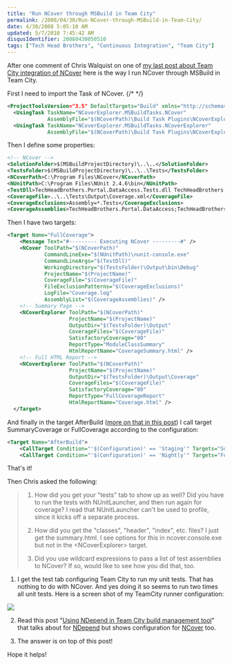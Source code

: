 ```yaml
---
title: "Run NCover through MSBuild in Team City"
permalink: /2008/04/30/Run-NCover-through-MSBuild-in-Team-City/
date: 4/30/2008 5:05:10 AM
updated: 5/7/2010 7:45:42 AM
disqusIdentifier: 20080430050510
tags: ["Tech Head Brothers", "Continuous Integration", "Team City"]
---
```

After one comment of Chris Walquist on one of [my last post about Team City integration of NCover](http://weblogs.asp.net/lkempe/archive/2008/03/30/integration-of-ncover-into-team-city-for-tech-head-brothers.aspx) here is the way I run NCover through MSBuild in Team City.

First I need to import the Task of NCover.
{/* <!-- more --> */}

```xml
<ProjectToolsVersion="3.5" DefaultTargets="Build" xmlns="http://schemas.microsoft.com/developer/msbuild/2003">
  <UsingTask TaskName="NCoverExplorer.MSBuildTasks.NCover"
             AssemblyFile="$(NCoverPath)\Build Task Plugins\NCoverExplorer.MSBuildTasks.dll" />
  <UsingTask TaskName="NCoverExplorer.MSBuildTasks.NCoverExplorer"
             AssemblyFile="$(NCoverPath)\Build Task Plugins\NCoverExplorer.MSBuildTasks.dll" />
```

Then I define some properties:

```xml
<!-- NCover -->
<SolutionFolder>$(MSBuildProjectDirectory)\..\..</SolutionFolder>
<TestsFolder>$(MSBuildProjectDirectory)\..\..\Tests</TestsFolder>
<NCoverPath>C:\Program Files\NCover</NCoverPath>
<NUnitPath>C:\Program Files\NUnit 2.4.6\bin</NUnitPath>
<TestDll>TechHeadBrothers.Portal.DataAccess.Tests.dll TechHeadBrothers.Portal.DataAccess.dll</TestDll>
<CoverageFile>..\..\Tests\Output\Coverage.xml</CoverageFile>
<CoverageExclusions>Assembly=*.Tests</CoverageExclusions>
<CoverageAssemblies>TechHeadBrothers.Portal.DataAccess;TechHeadBrothers.Portal.Domain;</CoverageAssemblies>
```

Then I have two targets:

```xml
<Target Name="FullCoverage">
    <Message Text="#--------- Executing NCover ---------#" />
    <NCover ToolPath="$(NCoverPath)" 
            CommandLineExe="$(NUnitPath)\nunit-console.exe" 
            CommandLineArgs="$(TestDll)" 
            WorkingDirectory="$(TestsFolder)\Output\bin\Debug" 
            ProjectName="$(ProjectName)" 
            CoverageFile="$(CoverageFile)" 
            FileExclusionPatterns="$(CoverageExclusions)" 
            LogFile="Coverage.log" 
            AssemblyList="$(CoverageAssemblies)" />
    <!-- Summary Page -->
    <NCoverExplorer ToolPath="$(NCoverPath)" 
                    ProjectName="$(ProjectName)" 
                    OutputDir="$(TestsFolder)\Output" 
                    CoverageFiles="$(CoverageFile)" 
                    SatisfactoryCoverage="80" 
                    ReportType="ModuleClassSummary" 
                    HtmlReportName="CoverageSummary.html" />
    <!-- Full HTML Report -->
    <NCoverExplorer ToolPath="$(NCoverPath)" 
                    ProjectName="$(ProjectName)" 
                    OutputDir="$(TestsFolder)\Output\Coverage" 
                    CoverageFiles="$(CoverageFile)" 
                    SatisfactoryCoverage="80" 
                    ReportType="FullCoverageReport" 
                    HtmlReportName="Coverage.html" />
  </Target>

```

And finally in the target AfterBuild ([more on that in this post](http://weblogs.asp.net/lkempe/archive/2008/04/25/using-ndepend-in-team-city-build-management-tool.aspx)) I call target SummaryCoverage or FullCoverage according to the configuration:

```xml
<Target Name="AfterBuild">
    <CallTarget Condition="'$(Configuration)' == 'Staging'" Targets="SummaryCoverage" ContinueOnError="false" />
    <CallTarget Condition="'$(Configuration)' == 'Nightly'" Targets="FullCoverage" ContinueOnError="false" />
```

That's it!

Then Chris asked the following:

> 1) How did you get your "tests" tab to show up as well? Did you have to run the tests with NUnitLauncher, and then run again for coverage? I read that NUnitLauncher can't be used to profile, since it kicks off a separate process.
> 
> 2) How did you get the "classes", "header", "index", etc. files? I just get the summary.html. I see options for this in ncover.console.exe but not in the &lt;NCoverExplorer&gt; target.
> 
> 3) Did you use wildcard expressions to pass a list of test assemblies to NCover? If so, would like to see how you did that, too.

1) I get the test tab configuring Team City to run my unit tests. That has nothing to do with NCover. And yes doing it so seems to run two times all unit tests. Here is a screen shot of my TeamCity runner configuration:

![](http://farm4.static.flickr.com/3083/2452076205_63938cdba0_o.jpg) 

2) Read this post "[Using NDepend in Team City build management tool](http://weblogs.asp.net/lkempe/archive/2008/04/25/using-ndepend-in-team-city-build-management-tool.aspx)" that talks about for [NDepend](http://www.ndepend.com/) but shows configuration for [NCover](http://www.ncover.com/) too.

3) The answer is on top of this post!

Hope it helps!
